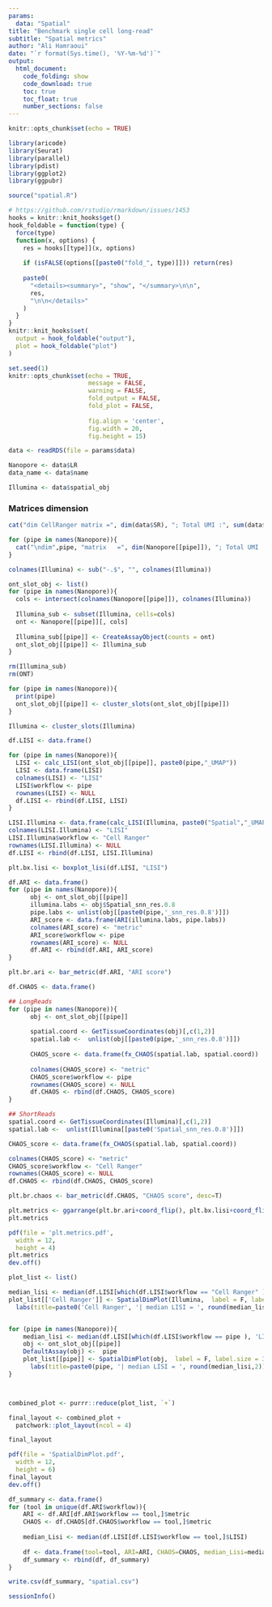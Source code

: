 ```yaml
---
params:
  data: "Spatial"
title: "Benchmark single cell long-read"
subtitle: "Spatial metrics"
author: "Ali Hamraoui"
date: "`r format(Sys.time(), '%Y-%m-%d')`"
output:
  html_document:
    code_folding: show
    code_download: true
    toc: true
    toc_float: true
    number_sections: false
---
```


```r
knitr::opts_chunk$set(echo = TRUE)
```


```r
library(aricode)
library(Seurat)
library(parallel)
library(pdist)
library(ggplot2)
library(ggpubr)
```

```r
source("spatial.R")
```


<style>
body {
text-align: justify}
</style>

<!-- Automatically computes and prints in the output the running time for any code chunk -->
```r
# https://github.com/rstudio/rmarkdown/issues/1453
hooks = knitr::knit_hooks$get()
hook_foldable = function(type) {
  force(type)
  function(x, options) {
    res = hooks[[type]](x, options)
    
    if (isFALSE(options[[paste0("fold_", type)]])) return(res)
    
    paste0(
      "<details><summary>", "show", "</summary>\n\n",
      res,
      "\n\n</details>"
    )
  }
}
knitr::knit_hooks$set(
  output = hook_foldable("output"),
  plot = hook_foldable("plot")
)
```

<!-- Set default parameters for all chunks -->
```r
set.seed(1)
knitr::opts_chunk$set(echo = TRUE,
                      message = FALSE,
                      warning = FALSE,
                      fold_output = FALSE, 
                      fold_plot = FALSE,
                      
                      fig.align = 'center',
                      fig.width = 20,
                      fig.height = 15)
```

```r
data <- readRDS(file = params$data)

Nanopore <- data$LR
data_name <- data$name
```


```r
Illumina <- data$spatial_obj
```

### Matrices dimension

```r
cat("dim CellRanger matrix =", dim(data$SR), "; Total UMI :", sum(data$SR))

for (pipe in names(Nanopore)){
  cat("\ndim",pipe, "matrix   =", dim(Nanopore[[pipe]]), "; Total UMI :", sum(Nanopore[[pipe]]))
}
```

```r
colnames(Illumina) <- sub("-.$", "", colnames(Illumina))

ont_slot_obj <- list()
for (pipe in names(Nanopore)){
  cols <- intersect(colnames(Nanopore[[pipe]]), colnames(Illumina))
  
  Illumina_sub <- subset(Illumina, cells=cols)
  ont <- Nanopore[[pipe]][, cols]
  
  Illumina_sub[[pipe]] <- CreateAssayObject(counts = ont)
  ont_slot_obj[[pipe]] <- Illumina_sub
}

rm(Illumina_sub)
rm(ONT)
```

```r
for (pipe in names(Nanopore)){
  print(pipe)
  ont_slot_obj[[pipe]] <- cluster_slots(ont_slot_obj[[pipe]])
}

Illumina <- cluster_slots(Illumina)
```


```r
df.LISI <- data.frame()

for (pipe in names(Nanopore)){
  LISI <- calc_LISI(ont_slot_obj[[pipe]], paste0(pipe,"_UMAP"))
  LISI <- data.frame(LISI)
  colnames(LISI) <- "LISI"
  LISI$workflow <- pipe
  rownames(LISI) <- NULL
  df.LISI <- rbind(df.LISI, LISI)
}

LISI.Illumina <- data.frame(calc_LISI(Illumina, paste0("Spatial","_UMAP")))
colnames(LISI.Illumina) <- "LISI"
LISI.Illumina$workflow <- "Cell Ranger"
rownames(LISI.Illumina) <- NULL
df.LISI <- rbind(df.LISI, LISI.Illumina)

plt.bx.lisi <- boxplot_lisi(df.LISI, "LISI")
```


```r
df.ARI <- data.frame()
for (pipe in names(Nanopore)){
      obj <- ont_slot_obj[[pipe]]
      illumina.labs <- obj$Spatial_snn_res.0.8
      pipe.labs <- unlist(obj[[paste0(pipe,'_snn_res.0.8')]])
      ARI_score <- data.frame(ARI(illumina.labs, pipe.labs))
      colnames(ARI_score) <- "metric"
      ARI_score$workflow <- pipe
      rownames(ARI_score) <- NULL
      df.ARI <- rbind(df.ARI, ARI_score)
}

plt.br.ari <- bar_metric(df.ARI, "ARI score")
```


```r
df.CHAOS <- data.frame()

## LongReads
for (pipe in names(Nanopore)){
      obj <- ont_slot_obj[[pipe]]
      
      spatial.coord <- GetTissueCoordinates(obj)[,c(1,2)]
      spatial.lab <-  unlist(obj[[paste0(pipe,'_snn_res.0.8')]])
      
      CHAOS_score <- data.frame(fx_CHAOS(spatial.lab, spatial.coord))
    
      colnames(CHAOS_score) <- "metric"
      CHAOS_score$workflow <- pipe
      rownames(CHAOS_score) <- NULL
      df.CHAOS <- rbind(df.CHAOS, CHAOS_score)
}

## ShortReads
spatial.coord <- GetTissueCoordinates(Illumina)[,c(1,2)]
spatial.lab <-  unlist(Illumina[[paste0('Spatial_snn_res.0.8')]])

CHAOS_score <- data.frame(fx_CHAOS(spatial.lab, spatial.coord))

colnames(CHAOS_score) <- "metric"
CHAOS_score$workflow <- "Cell Ranger"
rownames(CHAOS_score) <- NULL
df.CHAOS <- rbind(df.CHAOS, CHAOS_score)

plt.br.chaos <- bar_metric(df.CHAOS, "CHAOS score", desc=T)
```


```r
plt.metrics <- ggarrange(plt.br.ari+coord_flip(), plt.bx.lisi+coord_flip(), plt.br.chaos+coord_flip(), ncol = 3, common.legend =T, legend="right")
plt.metrics
```

```r
pdf(file = 'plt.metrics.pdf',
  width = 12,
  height = 4) 
plt.metrics
dev.off()
```


```r
plot_list <- list()

median_lisi <- median(df.LISI[which(df.LISI$workflow == "Cell Ranger" ), 'LISI'])
plot_list[['Cell Ranger']] <- SpatialDimPlot(Illumina,  label = F, label.size = 3) +
  labs(title=paste0('Cell Ranger', '| median LISI = ', round(median_lisi,2))) 


for (pipe in names(Nanopore)){
    median_lisi <- median(df.LISI[which(df.LISI$workflow == pipe ), 'LISI'])
    obj <- ont_slot_obj[[pipe]]
    DefaultAssay(obj) <-  pipe
    plot_list[[pipe]] <- SpatialDimPlot(obj,  label = F, label.size = 3) +
      labs(title=paste0(pipe, '| median LISI = ', round(median_lisi,2))) 
}



combined_plot <- purrr::reduce(plot_list, `+`)

final_layout <- combined_plot + 
  patchwork::plot_layout(ncol = 4) 

final_layout
```

```r
pdf(file = 'SpatialDimPlot.pdf',
  width = 12,
  height = 6) 
final_layout
dev.off()
```

```r
df_summary <- data.frame()
for (tool in unique(df.ARI$workflow)){
    ARI <- df.ARI[df.ARI$workflow == tool,]$metric
    CHAOS <- df.CHAOS[df.CHAOS$workflow == tool,]$metric
    
    median_Lisi <- median(df.LISI[df.LISI$workflow == tool,]$LISI)
    
    df <- data.frame(tool=tool, ARI=ARI, CHAOS=CHAOS, median_Lisi=median_Lisi)
    df_summary <- rbind(df, df_summary)
}
```

```r
write.csv(df_summary, "spatial.csv")
```

```r
sessionInfo()
```


